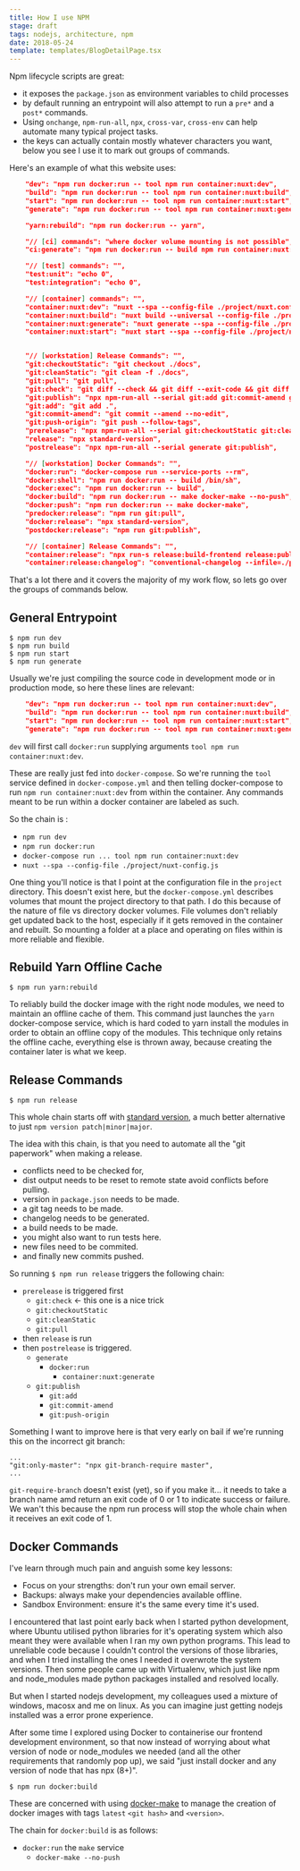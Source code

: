 ```yaml
---
title: How I use NPM
stage: draft
tags: nodejs, architecture, npm
date: 2018-05-24
template: templates/BlogDetailPage.tsx
---
```


Npm lifecycle scripts are great:

* it exposes the `package.json` as environment variables to child processes
* by default running an entrypoint will also attempt to run a `pre*` and a `post*` commands.
* Using `onchange`, `npm-run-all`, `npx`, `cross-var`, `cross-env` can help automate many typical project tasks.
* the keys can actually contain mostly whatever characters you want, below you see I use it to mark out groups of commands.



Here's an example of what this website uses:
```json
    "dev": "npm run docker:run -- tool npm run container:nuxt:dev",
    "build": "npm run docker:run -- tool npm run container:nuxt:build",
    "start": "npm run docker:run -- tool npm run container:nuxt:start",
    "generate": "npm run docker:run -- tool npm run container:nuxt:generate",

    "yarn:rebuild": "npm run docker:run -- yarn",

    "// [ci] commands": "where docker volume mounting is not possible",
    "ci:generate": "npm run docker:run -- build npm run container:nuxt:generate",

    "// [test] commands": "",
    "test:unit": "echo 0",
    "test:integration": "echo 0",

    "// [container] commands": "",
    "container:nuxt:dev": "nuxt --spa --config-file ./project/nuxt.config.js",
    "container:nuxt:build": "nuxt build --universal --config-file ./project/nuxt.config.js",
    "container:nuxt:generate": "nuxt generate --spa --config-file ./project/nuxt.config.js",
    "container:nuxt:start": "nuxt start --spa --config-file ./project/nuxt.config.js",


    "// [workstation] Release Commands": "",
    "git:checkoutStatic": "git checkout ./docs",
    "git:cleanStatic": "git clean -f ./docs",
    "git:pull": "git pull",
    "git:check": "git diff --check && git diff --exit-code && git diff --cached --exit-code",
    "git:publish": "npx npm-run-all --serial git:add git:commit-amend git:push-origin",
    "git:add": "git add .",
    "git:commit-amend": "git commit --amend --no-edit",
    "git:push-origin": "git push --follow-tags",
    "prerelease": "npx npm-run-all --serial git:checkoutStatic git:cleanStatic git:pull",
    "release": "npx standard-version",
    "postrelease": "npx npm-run-all --serial generate git:publish",

    "// [workstation] Docker Commands": "",
    "docker:run": "docker-compose run --service-ports --rm",
    "docker:shell": "npm run docker:run -- build /bin/sh",
    "docker:exec": "npm run docker:run -- build",
    "docker:build": "npm run docker:run -- make docker-make --no-push",
    "docker:push": "npm run docker:run -- make docker-make",
    "predocker:release": "npm run git:pull",
    "docker:release": "npx standard-version",
    "postdocker:release": "npm run git:publish",

    "// [container] Release Commands": "",
    "container:release": "npx run-s release:build-frontend release:publish-styleguide",
    "container:release:changelog": "conventional-changelog --infile=./project/CHANGELOG.md"
```

That's a lot there and it covers the majority of my work flow, so lets go over the groups of commands below.

## General Entrypoint

```
$ npm run dev
$ npm run build
$ npm run start
$ npm run generate
```

Usually we're just compiling the source code in development mode or in production mode, so here these lines are relevant:

```json
    "dev": "npm run docker:run -- tool npm run container:nuxt:dev",
    "build": "npm run docker:run -- tool npm run container:nuxt:build",
    "start": "npm run docker:run -- tool npm run container:nuxt:start",
    "generate": "npm run docker:run -- tool npm run container:nuxt:generate",
```

`dev` will first call `docker:run` supplying arguments `tool npm run container:nuxt:dev`.

These are really just fed into `docker-compose`. So we're running the `tool` service defined in `docker-compose.yml` and then telling docker-compose to run `npm run container:nuxt:dev` from within the container. Any commands meant to be run within a docker container are labeled as such.

So the chain is :

- `npm run dev`
- `npm run docker:run`
- `docker-compose run ... tool npm run container:nuxt:dev`
- `nuxt --spa --config-file ./project/nuxt-config.js`

One thing you'll notice is that I point at the configuration file in the `project` directory. This doesn't exist here, but the `docker-compose.yml` describes volumes that mount the project directory to that path. I do this because of the nature of file vs directory docker volumes. File volumes don't reliably get updated back to the host, especially if it gets removed in the container and rebuilt. So mounting a folder at a place and operating on files within is more reliable and flexible.

## Rebuild Yarn Offline Cache

`$ npm run yarn:rebuild`

To reliably build the docker image with the right node modules, we need to maintain an offline cache of them. This command just launches the `yarn` docker-compose service, which is hard coded to yarn install the modules in order to obtain an offline copy of the modules. This technique only retains the offline cache, everything else is thrown away, because creating the container later is what we keep.

## Release Commands

`$ npm run release`

This whole chain starts off with [standard version](https://www.npmjs.com/package/standard-version), a much better alternative to just `npm version patch|minor|major`.

The idea with this chain, is that you need to automate all the "git paperwork" when making a release.

- conflicts need to be checked for,
- dist output needs to be reset to remote state avoid conflicts before pulling.
- version in `package.json` needs to be made.
- a git tag needs to be made.
- changelog needs to be generated.
- a build needs to be made.
- you might also want to run tests here.
- new files need to be commited.
- and finally new commits pushed.

So running `$ npm run release` triggers the following chain:

- `prerelease` is triggered first
    + `git:check` <- this one is a nice trick
    + `git:checkoutStatic`
    + `git:cleanStatic`
    + `git:pull`
- then `release` is run
- then `postrelease` is triggered.
    + `generate`
        + `docker:run`
            + `container:nuxt:generate`
    + `git:publish`
        + `git:add`
        + `git:commit-amend`
        + `git:push-origin`

Something I want to improve here is that very early on bail if we're running this on the incorrect git branch:

```
...
"git:only-master": "npx git-branch-require master",
...
```
`git-require-branch` doesn't exist (yet), so if you make it... it needs to take a branch name amd return an exit code of 0 or 1 to indicate success or failure. We wan't this because the npm run process will stop the whole chain when it receives an exit code of 1.


## Docker Commands

I've learn through much pain and anguish some key lessons:

- Focus on your strengths: don't run your own email server.
- Backups: always make your dependencies available offline.
- Sandbox Environment: ensure it's the same every time it's used.

I encountered that last point early back when I started python development, where Ubuntu utilised python libraries for it's operating system which also meant they were available when I ran my own python programs. This lead to unreliable code because I couldn't control the versions of those libraries, and when I tried installing the ones I needed it overwrote the system versions. Then some people came up with Virtualenv, which just like npm and node_modules made python packages installed and resolved locally.

But when I started nodejs development, my colleagues used a mixture of windows, macosx and me on linux. As you can imagine just getting nodejs installed was a error prone experience.

After some time I explored using Docker to containerise our frontend development environment, so that now instead of worrying about what version of node or node_modules we needed (and all the other requirements that randomly pop up), we said "just install docker and any version of node that has npx (8+)".

`$ npm run docker:build`

These are concerned with using [docker-make](https://github.com/CtripCloud/docker-make) to manage the creation of docker images with tags `latest` `<git hash>` and `<version>`.

The chain for `docker:build` is as follows:

- `docker:run` the `make` service
    + `docker-make --no-push`
